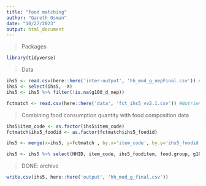 ```yaml
---
title: "food matching"
author: "Gareth Osman"
date: "10/27/2023"
output: html_document
---
```


> Packages

```r

library(tidyverse)
```

>Data

```r
ihs5 <- read.csv(here::here('inter-output', 'hh_mod_g_nepFinal.csv')) #Clean food consumption data
ihs5 <- select(ihs5, -X)
ihs5 <- ihs5 %>% filter(!is.na(g100_d_nep))

fctmatch <- read.csv(here::here('data', 'fct_ihs5_vv2.1.csv')) #Nutrient conversion table

```

>Combining food consumption quantity with food composition data 

```r
ihs5$item_code <- as.factor(ihs5$item_code)
fctmatch$ihs5_foodid <- as.factor(fctmatch$ihs5_foodid)

ihs5 <- merge(x=ihs5, y=fctmatch , by.x='item_code', by.y='ihs5_foodid', fill=-9999, all.x = TRUE) %>% arrange(item_code) %>% arrange(HHID)

ihs5 <- ihs5 %>% select(HHID, item_code, ihs5_fooditem, food.group, g100_d_nep, WATER:ID_cal)

```

> DONE: archive

```r
write.csv(ihs5, here::here('output', 'hh_mod_g_final.csv'))

```